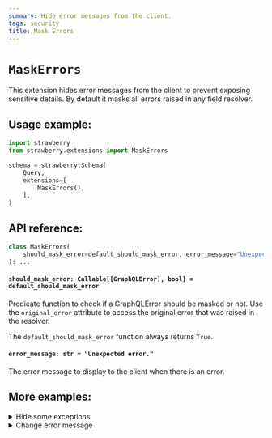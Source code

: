 ```yaml
---
summary: Hide error messages from the client.
tags: security
title: Mask Errors
---
```


# `MaskErrors`

This extension hides error messages from the client to prevent exposing
sensitive details. By default it masks all errors raised in any field resolver.

## Usage example:

```python
import strawberry
from strawberry.extensions import MaskErrors

schema = strawberry.Schema(
    Query,
    extensions=[
        MaskErrors(),
    ],
)
```

## API reference:

```python
class MaskErrors(
    should_mask_error=default_should_mask_error, error_message="Unexpected error."
): ...
```

#### `should_mask_error: Callable[[GraphQLError], bool] = default_should_mask_error`

Predicate function to check if a GraphQLError should be masked or not. Use the
`original_error` attribute to access the original error that was raised in the
resolver.

<Note>


The `default_should_mask_error` function always returns `True`.

</Note>


#### `error_message: str = "Unexpected error."`

The error message to display to the client when there is an error.

## More examples:

<details>
  <summary>Hide some exceptions</summary>


```python
import strawberry
from strawberry.extensions import MaskErrors
from graphql.error import GraphQLError


class VisibleError(Exception):
    pass


def should_mask_error(error: GraphQLError) -> bool:
    original_error = error.original_error
    if original_error and isinstance(original_error, VisibleError):
        return False

    return True


schema = strawberry.Schema(
    Query,
    extensions=[
        MaskErrors(should_mask_error=should_mask_error),
    ],
)
```

</details>


<details>
  <summary>Change error message</summary>


```python
import strawberry
from strawberry.extensions import MaskErrors

schema = strawberry.Schema(
    Query,
    extensions=[
        MaskErrors(error_message="Oh no! An error occured. Very sorry about that."),
    ],
)
```

</details>
